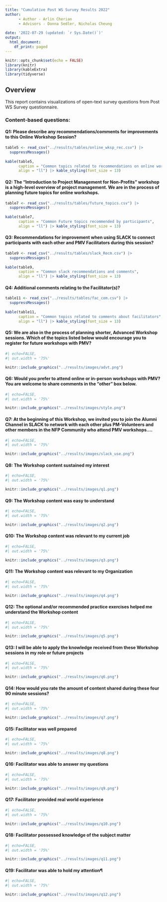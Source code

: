 ```yaml
---
title: "Cumulative Post WS Survey Results 2022"
author: 
      - Author - Arlin Cherian 
      - Advisors - Donna Sedler, Nicholas Cheung 
      
date: '2022-07-29 (updated: `r Sys.Date()`)'
output:
  html_document:
    df_print: paged
---
```

```r
knitr::opts_chunk$set(echo = FALSE)
library(knitr)
library(kableExtra)
library(tidyverse)
```



## Overview 

This report contains visualizations of open-text survey questions from Post WS Survey questionnaire. 

### Content-based questions:  

#### Q1: Please describe any recommendations/comments for improvements to this Online Workshop Session?


```r
table5 <- read_csv("../results/tables/online_wksp_rec.csv") |>
  suppressMessages() 
  
kable(table5, 
      caption = "Common topics related to recommendations on online workshop session", 
      align = "ll") |> kable_styling(font_size = 13)
```


#### Q2: The "Introduction to Project Management for Non-Profits" workshop is a high-level overview of project management. We are in the process of planning future topics for online workshops.  

```r
table7 <- read_csv("../results/tables/future_topics.csv") |>
  suppressMessages() 
  
kable(table7, 
      caption = "Common Future topics recommended by participants", 
      align = "ll") |> kable_styling(font_size = 13)
```


#### Q3: Recommendations for improvement when using SLACK to connect participants with each other and PMV Facilitators during this session?

```r
table9 <- read_csv("../results/tables/slack_Recm.csv") |>
  suppressMessages() 
  
kable(table9, 
      caption = "Common slack recommendations and comments", 
      align = "ll") |> kable_styling(font_size = 13)
```


#### Q4: Additional comments relating to the Facilitator(s)?   


```r
table11 <- read_csv("../results/tables/fac_com.csv") |>
  suppressMessages() 
  
kable(table11, 
      caption = "Common topics related to comments about facilitators", 
      align = "ll") |> kable_styling(font_size = 13)
```

#### Q5: We are also in the process of  planning shorter, Advanced Workshop sessions. Which of the topics listed below would encourage you to register for future workshops with PMV?

```r
#| echo=FALSE, 
#| out.width = '75%'

knitr::include_graphics("../results/images/advt.png")
```


#### Q6: Would you prefer to attend online or in-person workshops with PMV?  You are welcome to share comments in the "other" box below.

```r
#| echo=FALSE, 
#| out.width = '75%'

knitr::include_graphics("../results/images/style.png")
```



#### Q7: At the beginning of this Workshop, we invited you to join the Alumni Channel in SLACK to network with each other plus PM-Volunteers and other members in the NFP Community who attend PMV workshops....


```r
#| echo=FALSE, 
#| out.width = '75%'

knitr::include_graphics("../results/images/slack_use.png")
```



#### Q8: The Workshop content sustained my interest

```r
#| echo=FALSE, 
#| out.width = '75%'

knitr::include_graphics("../results/images/q1.png")
```

#### Q9: The Workshop content was easy to understand

```r
#| echo=FALSE, 
#| out.width = '75%'

knitr::include_graphics("../results/images/q2.png")
```

#### Q10: The Workshop content was relevant to my current job

```r
#| echo=FALSE, 
#| out.width = '75%'

knitr::include_graphics("../results/images/q3.png")
```

#### Q11: The Workshop content was relevant to my Organization

```r
#| echo=FALSE, 
#| out.width = '75%'

knitr::include_graphics("../results/images/q4.png")
```

#### Q12: The optional and/or recommended practice exercises helped me understand the Workshop content

```r
#| echo=FALSE, 
#| out.width = '75%'

knitr::include_graphics("../results/images/q5.png")
```

#### Q13: I will be able to apply the knowledge received from these Workshop sessions in my role or future projects

```r
#| echo=FALSE, 
#| out.width = '75%'

knitr::include_graphics("../results/images/q6.png")
```

#### Q14: How would you rate the amount of content shared during these four 90 minute sessions?

```r
#| echo=FALSE, 
#| out.width = '75%'

knitr::include_graphics("../results/images/q7.png")
```

#### Q15: Facilitator was well prepared
```r
#| echo=FALSE, 
#| out.width = '75%'

knitr::include_graphics("../results/images/q8.png")
```

#### Q16: Facilitator was able to answer my questions

```r
#| echo=FALSE, 
#| out.width = '75%'

knitr::include_graphics("../results/images/q9.png")

```

#### Q17: Facilitator provided real world experience

```r
#| echo=FALSE, 
#| out.width = '75%'

knitr::include_graphics("../results/images/q10.png")
```

#### Q18: Facilitator possessed knowledge of the subject matter

```r
#| echo=FALSE, 
#| out.width = '75%'

knitr::include_graphics("../results/images/q11.png")
```

#### Q19: Facilitator was able to hold my attention¶

```r
#| echo=FALSE, 
#| out.width = '75%'

knitr::include_graphics("../results/images/q12.png")
```




